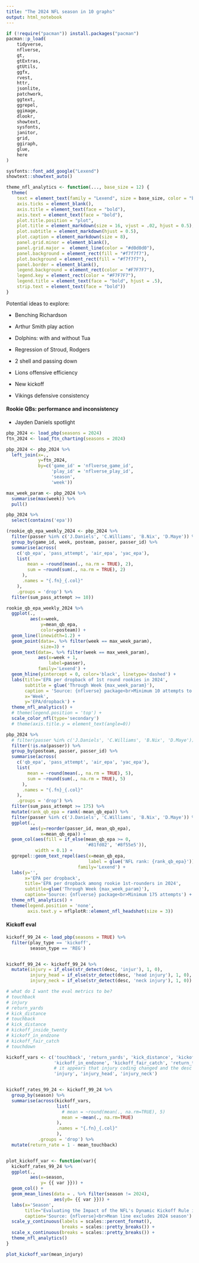 ```yaml
---
title: "The 2024 NFL season in 10 graphs"
output: html_notebook
---
```



```r
if (!require("pacman")) install.packages("pacman")
pacman::p_load(
    tidyverse,
    nflverse,
    gt,
    gtExtras,
    gtUtils,
    ggfx,
    rvest,
    httr,
    jsonlite,
    patchwork,
    ggtext,
    ggrepel,
    ggimage,
    dlookr,
    showtext,
    sysfonts,
    janitor,
    grid,
    ggiraph,
    glue,
    here
)    

sysfonts::font_add_google("Lexend")
showtext::showtext_auto()
```

```r
theme_nfl_analytics <- function(..., base_size = 12) {
  theme(
    text = element_text(family = "Lexend", size = base_size, color = "black", face='bold'),
    axis.ticks = element_blank(),
    axis.title = element_text(face = "bold"),
    axis.text = element_text(face = "bold"),
    plot.title.position = "plot",
    plot.title = element_markdown(size = 16, vjust = .02, hjust = 0.5),
    plot.subtitle = element_markdown(hjust = 0.5),
    plot.caption = element_markdown(size = 8),
    panel.grid.minor = element_blank(),
    panel.grid.major =  element_line(color = "#d0d0d0"),
    panel.background = element_rect(fill = "#f7f7f7"),
    plot.background = element_rect(fill = "#f7f7f7"),
    panel.border = element_blank(),
    legend.background = element_rect(color = "#F7F7F7"),
    legend.key = element_rect(color = "#F7F7F7"),
    legend.title = element_text(face = "bold", hjust = .5),
    strip.text = element_text(face = "bold"))
}
```

Potential ideas to explore:

* Benching Richardson
* Arthur Smith play action
* Dolphins: with and without Tua
* Regression of Stroud, Rodgers 
* 2 shell and passing down
* Lions offensive efficiency

* New kickoff
* Vikings defensive consistency 

#### Rookie QBs: performance and inconsistency

* Jayden Daniels spotlight

```r
pbp_2024 <- load_pbp(seasons = 2024)
ftn_2024 <- load_ftn_charting(seasons = 2024)

pbp_2024 <- pbp_2024 %>% 
  left_join(x=.,
            y=ftn_2024,
            by=c('game_id' = 'nflverse_game_id',
                 'play_id' = 'nflverse_play_id',
                 'season',
                 'week'))
```

```r
max_week_param <- pbp_2024 %>% 
  summarise(max(week)) %>% 
  pull()
```

```r
pbp_2024 %>% 
  select(contains('epa'))
```


```r
(rookie_qb_epa_weekly_2024 <- pbp_2024 %>% 
  filter(passer %in% c('J.Daniels', 'C.Williams', 'B.Nix', 'D.Maye')) %>% 
  group_by(game_id, week, posteam, passer, passer_id) %>% 
  summarise(across(
    c('qb_epa', 'pass_attempt', 'air_epa', 'yac_epa'),
    list(
        mean = ~round(mean(., na.rm = TRUE), 2),
        sum = ~round(sum(., na.rm = TRUE), 2)
      ),
      .names = "{.fn}_{.col}"
    ),
    .groups = 'drop') %>% 
  filter(sum_pass_attempt >= 10))
```

```r
rookie_qb_epa_weekly_2024 %>% 
  ggplot(.,
         aes(x=week,
             y=mean_qb_epa,
             color=posteam)) + 
  geom_line(linewidth=1.2) + 
  geom_point(data=. %>% filter(week == max_week_param),
             size=3) + 
  geom_text(data=. %>% filter(week == max_week_param),
            aes(x=week + 1,
                label=passer),
            family='Lexend') + 
  geom_hline(yintercept = 0, color='black', linetype='dashed') + 
  labs(title='EPA per dropback of 1st round rookies in 2024',
       subtitle = glue('Through Week {max_week_param}'),
       caption = 'Source: {nflverse} package<br>Minimum 10 attempts to qualify as a full game',
       x='Week',
       y='EPA/dropback') + 
  theme_nfl_analytics() +
  # theme(legend.position = 'top') + 
  scale_color_nfl(type='secondary')
  # theme(axis.title.y = element_text(angle=0))
```


```r
pbp_2024 %>% 
  # filter(passer %in% c('J.Daniels', 'C.Williams', 'B.Nix', 'D.Maye')) %>% 
  filter(!is.na(passer)) %>% 
  group_by(posteam, passer, passer_id) %>% 
  summarise(across(
    c('qb_epa', 'pass_attempt', 'air_epa', 'yac_epa'),
    list(
        mean = ~round(mean(., na.rm = TRUE), 5),
        sum = ~round(sum(., na.rm = TRUE), 5)
      ),
      .names = "{.fn}_{.col}"
    ),
    .groups = 'drop') %>% 
  filter(sum_pass_attempt >= 175) %>% 
  mutate(rank_qb_epa = rank(-mean_qb_epa)) %>% 
  filter(passer %in% c('J.Daniels', 'C.Williams', 'B.Nix', 'D.Maye')) %>%
  ggplot(.,
         aes(y=reorder(passer_id, mean_qb_epa),
             x=mean_qb_epa)) + 
  geom_col(aes(fill = if_else(mean_qb_epa >= 0,
                              '#81fd02', '#8f55e5')),
           width = 0.1) + 
  ggrepel::geom_text_repel(aes(x=mean_qb_epa,
                               label = glue('NFL rank: {rank_qb_epa}')), 
                           family='Lexend') + 
  labs(y='',
       x='EPA per dropback',
       title='EPA per dropback among rookie 1st-rounders in 2024', 
       subtitle=glue('Through Week {max_week_param}'), 
       caption='Source: {nflverse} package<br>Minimum 175 attempts') + 
  theme_nfl_analytics() + 
  theme(legend.position = 'none',
        axis.text.y = nflplotR::element_nfl_headshot(size = 3))
```

#### Kickoff eval

```r
kickoff_99_24 <- load_pbp(seasons = TRUE) %>% 
  filter(play_type == 'kickoff',
         season_type == 'REG')


kickoff_99_24 <- kickoff_99_24 %>%
  mutate(injury = if_else(str_detect(desc, 'injur'), 1, 0),
         injury_head = if_else(str_detect(desc, 'head injury'), 1, 0),
         injury_neck = if_else(str_detect(desc, 'neck injury'), 1, 0))

# what do I want the eval metrics to be?
# touchback
# injury
# return_yards
# kick_distance
# touchback
# kick_distance
# kickoff_inside_twenty
# kickoff_in_endzone
# kickoff_fair_catch
# touchdown

kickoff_vars <- c('touchback', 'return_yards', 'kick_distance', 'kickoff_inside_twenty',
                  'kickoff_in_endzone', 'kickoff_fair_catch', 'return_touchdown',
                  # it appears that injury coding changed and the desc field doesn't list injury type anymore 
                  'injury', 'injury_head', 'injury_neck')


kickoff_rates_99_24 <- kickoff_99_24 %>% 
  group_by(season) %>% 
  summarise(across(kickoff_vars,
                   list(
                     # mean = ~round(mean(., na.rm=TRUE), 5)
                     mean = ~mean(., na.rm=TRUE)
                   ),
                   .names = "{.fn}_{.col}"
                   ),
            .groups = 'drop') %>% 
  mutate(return_rate = 1 - mean_touchback)


plot_kickoff_var <- function(var){
  kickoff_rates_99_24 %>% 
  ggplot(.,
         aes(x=season,
             y= {{ var }})) + 
  geom_col() + 
  geom_mean_lines(data = . %>% filter(season != 2024),
                  aes(y0= {{ var }})) + 
  labs(x='Season',
       title="Evaluating the Impact of the NFL's Dynamic Kickoff Rule in 2024", 
       caption='Source: {nflverse}<br>Mean line excludes 2024 season') + 
  scale_y_continuous(labels = scales::percent_format(),
                     breaks = scales::pretty_breaks()) + 
  scale_x_continuous(breaks = scales::pretty_breaks()) + 
  theme_nfl_analytics()
}

plot_kickoff_var(mean_injury)
```




